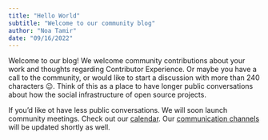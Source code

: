 ```yaml
---
title: "Hello World"
subtitle: "Welcome to our community blog"
author: "Noa Tamir"
date: "09/16/2022"
---
```


Welcome to our blog! We welcome community contributions about your work and 
thoughts regarding Contributor Experience. Or maybe you have a call to the 
community, or would like to start a discussion with more than 240 characters 
😉. Think of this as a place to have longer public conversations about how 
the social infrastructure of open source projects. 

If you'd like ot have less public conversations. We will soon launch community 
meetings. Check out our [calendar](../../about/calendar.qmd). Our 
[communication channels](../../about/comms_channels.qmd) will be updated 
shortly as well.